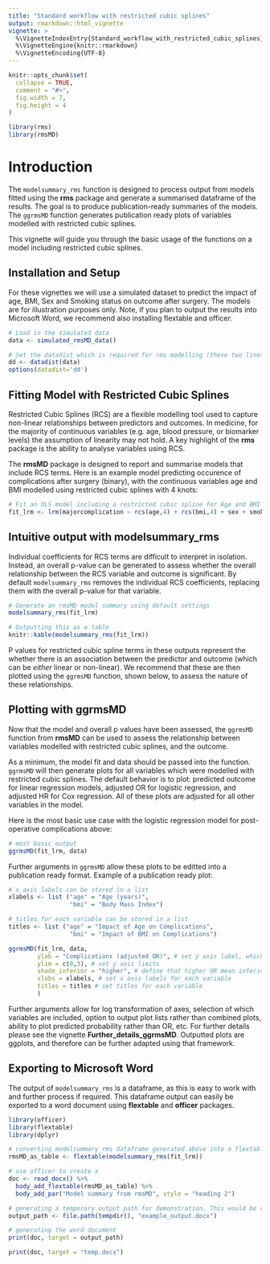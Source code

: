 ```yaml
---
title: "Standard workflow with restricted cubic splines"
output: rmarkdown::html_vignette
vignette: >
  %\VignetteIndexEntry{Standard_workflow_with_restricted_cubic_splines}
  %\VignetteEngine{knitr::rmarkdown}
  %\VignetteEncoding{UTF-8}
---
```


```r
knitr::opts_chunk$set(
  collapse = TRUE,
  comment = "#>",
  fig.width = 7,
  fig.height = 4
)
```

```r
library(rms)
library(rmsMD)
```

# Introduction

The `modelsummary_rms` function is designed to process output from models fitted using the **rms** package and generate a summarised dataframe of the results. The goal is to produce publication-ready summaries of the models. The `ggrmsMD` function generates publication ready plots of variables modelled with restricted cubic splines.

This vignette will guide you through the basic usage of the functions on a model including restricted cubic splines.

## Installation and Setup

For these vignettes we will use a simulated dataset to predict the impact of age, BMI, Sex and Smoking status on outcome after surgery. The models are for illustration purposes only. Note, if you plan to output the results into Microsoft Word, we recommend also installing flextable and officer.

```r

# Load in the simulated data
data <- simulated_rmsMD_data()

# Set the datadist which is required for rms modelling (these two lines are standard)
dd <- datadist(data)    
options(datadist='dd') 

```

## Fitting Model with Restricted Cubic Splines

Restricted Cubic Splines (RCS) are a flexible modelling tool used to capture non-linear relationships between predictors and outcomes. In medicine, for the majority of continuous variables (e.g. age, blood pressure, or biomarker levels) the assumption of linearity may not hold. A key highlight of the **rms** package is the ability to analyse variables using RCS.

The **rmsMD** package is designed to report and summarise models that include RCS terms. Here is an example model predicting occurence of complications after surgery (binary), with the continuous variables age and BMI modelled using restricted cubic splines with 4 knots:

```r
# Fit an OLS model including a restricted cubic spline for Age and BMI (with 4 knots)
fit_lrm <- lrm(majorcomplication ~ rcs(age,4) + rcs(bmi,4) + sex + smoking, data = data)
```

## Intuitive output with modelsummary_rms

Individual coefficients for RCS terms are difficult to interpret in isolation. Instead, an overall p-value can be generated to assess whether the overall relationship between the RCS variable and outcome is significant. By default `modelsummary_rms` removes the individual RCS coefficients, replacing them with the overall p-value for that variable. 

```r
# Generate an rmsMD model summary using default settings
modelsummary_rms(fit_lrm)
```


```r
# Outputting this as a table
knitr::kable(modelsummary_rms(fit_lrm))
```

P values for restricted cubic spline terms in these outputs represent the whether there is an association between the predictor and outcome (which can be *either* linear or non-linear). We recommend that these are then plotted using the `ggrmsMD` function, shown below, to assess the nature of these relationships.

## Plotting with ggrmsMD

Now that the model and overall p values have been assessed, the `ggrmsMD` function from **rmsMD** can be used to assess the relationship between variables modelled with restricted cubic splines, and the outcome.

As a minimum, the model fit and data should be passed into the function. `ggrmsMD` will then generate plots for all variables which were modelled with restricted cubic splines. The default behavior is to plot: predicted outcome for linear regression models, adjusted OR for logistic regression, and adjusted HR for Cox regression. All of these plots are adjusted for all other variables in the model.

Here is the most basic use case with the logistic regression model for post-operative complications above:

```r
# most basic output
ggrmsMD(fit_lrm, data)

```

Further arguments in `ggrmsMD` allow these plots to be editted into a publication ready format. Example of a publication ready plot:

```r

# x axis labels can be stored in a list
xlabels <- list ("age" = "Age (years)",
                 "bmi" = "Body Mass Index")

# titles for each variable can be stored in a list
titles <- list ("age" = "Impact of Age on Complications",
                 "bmi" = "Impact of BMI on Complications")

ggrmsMD(fit_lrm, data,
        ylab = "Complications (adjusted OR)", # set y axis label, which applies to all plots
        ylim = c(0,3), # set y axis limits
        shade_inferior = "higher", # define that higher OR mean inferior outcome to add red shading
        xlabs = xlabels, # set x axis labels for each variable
        titles = titles # set titles for each variable
        )

```

Further arguments allow for log transformation of axes, selection of which variables are included, option to output plot lists rather than combined plots, ability to plot predicted probability rather than OR, etc. For further details please see the vignette **Further_details_ggrmsMD**. Outputted plots are ggplots, and therefore can be further adapted using that framework. 

## Exporting to Microsoft Word

The output of `modelsummary_rms` is a dataframe, as this is easy to work with and further process if required. This dataframe output can easily be exported to a word document using **flextable** and **officer** packages.

```r
library(officer)
library(flextable)
library(dplyr)

# converting modelsummary_rms dataframe generated above into a flextable
rmsMD_as_table <- flextable(modelsummary_rms(fit_lrm))

# use officer to create a 
doc <- read_docx() %>% 
  body_add_flextable(rmsMD_as_table) %>%
  body_add_par("Model summary from rmsMD", style = "heading 2")

# generating a temporary output path for demonstration. This would be replaced by the file path where the word document will be generated
output_path <- file.path(tempdir(), "example_output.docx")

# generating the word document
print(doc, target = output_path)

print(doc, target = "temp.docx")
```
